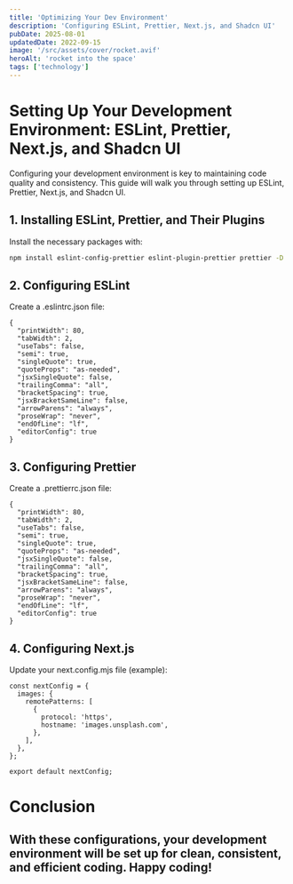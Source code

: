 ```yaml
---
title: 'Optimizing Your Dev Environment'
description: 'Configuring ESLint, Prettier, Next.js, and Shadcn UI'
pubDate: 2025-08-01
updatedDate: 2022-09-15
image: '/src/assets/cover/rocket.avif'
heroAlt: 'rocket into the space'
tags: ['technology']
---
```


# Setting Up Your Development Environment: ESLint, Prettier, Next.js, and Shadcn UI

Configuring your development environment is key to maintaining code quality and consistency. This guide will walk you through setting up ESLint, Prettier, Next.js, and Shadcn UI.

## 1. Installing ESLint, Prettier, and Their Plugins

Install the necessary packages with:

```bash
npm install eslint-config-prettier eslint-plugin-prettier prettier -D
```

## 2. Configuring ESLint

Create a .eslintrc.json file:

```
{
  "printWidth": 80,
  "tabWidth": 2,
  "useTabs": false,
  "semi": true,
  "singleQuote": true,
  "quoteProps": "as-needed",
  "jsxSingleQuote": false,
  "trailingComma": "all",
  "bracketSpacing": true,
  "jsxBracketSameLine": false,
  "arrowParens": "always",
  "proseWrap": "never",
  "endOfLine": "lf",
  "editorConfig": true
}
```

## 3. Configuring Prettier

Create a .prettierrc.json file:

```
{
  "printWidth": 80,
  "tabWidth": 2,
  "useTabs": false,
  "semi": true,
  "singleQuote": true,
  "quoteProps": "as-needed",
  "jsxSingleQuote": false,
  "trailingComma": "all",
  "bracketSpacing": true,
  "jsxBracketSameLine": false,
  "arrowParens": "always",
  "proseWrap": "never",
  "endOfLine": "lf",
  "editorConfig": true
}
```

## 4. Configuring Next.js

Update your next.config.mjs file (example):

```
const nextConfig = {
  images: {
    remotePatterns: [
      {
        protocol: 'https',
        hostname: 'images.unsplash.com',
      },
    ],
  },
};

export default nextConfig;
```

# Conclusion

## With these configurations, your development environment will be set up for clean, consistent, and efficient coding. Happy coding!
